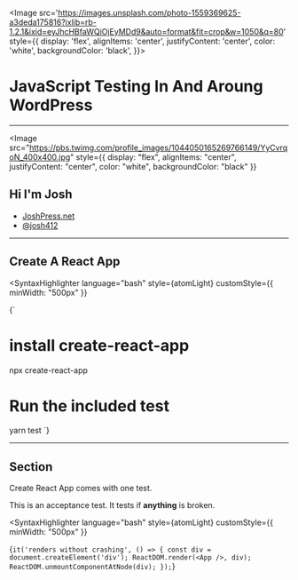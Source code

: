 

<Head>
  <title>Presentation Title</title>
  <meta property="og:description" content="Presentation description" />
  <meta property="og:site_name" content="Presentation Title" />
  <meta property="article:published_time" content="2013-09-17T05:59:00+01:00" />
  <meta property="article:modified_time" content="2013-09-16T19:08:47+01:00" />
  <meta property="article:section" content="Article Section (React? Design?)" />
</Head>

<Image
  src='https://images.unsplash.com/photo-1559369625-a3deda175816?ixlib=rb-1.2.1&ixid=eyJhcHBfaWQiOjEyMDd9&auto=format&fit=crop&w=1050&q=80'
  style={{
    display: 'flex',
    alignItems: 'center',
    justifyContent: 'center',
    color: 'white',
    backgroundColor: 'black',
  }}>

# JavaScript Testing In And Aroung WordPress

</Image>

---

<Image
  src="https://pbs.twimg.com/profile_images/1044050165269766149/YyCvrqoN_400x400.jpg"
  style={{
    display: "flex",
    alignItems: "center",
    justifyContent: "center",
    color: "white",
    backgroundColor: "black"
  }}
>
  <h2>Hi I'm Josh</h2>
  <ul>
    <li>
      <a href="https://JoshPress.net">JoshPress.net</a>
    </li>
    <li>
      <a href="https://Twitter.com/Josh412">@josh412</a>
    </li>
  </ul>
</Image>

---

## Create A React App

<SyntaxHighlighter
  language="bash"
  style={atomLight}
  customStyle={{ minWidth: "500px" }}
>
  {`
# install create-react-app
npx create-react-app
# Run the included test
yarn test
  `}
</SyntaxHighlighter>

---

## Section

Create React App comes with one test.

This is an acceptance test. It tests if **anything** is broken.

<SyntaxHighlighter
  language="bash"
  style={atomLight}
  customStyle={{ minWidth: "500px" }}
>
  {`
it('renders without crashing', () => {
  const div = document.createElement('div');
  ReactDOM.render(<App />, div);
  ReactDOM.unmountComponentAtNode(div);
});
`}

</SyntaxHighlighter>
